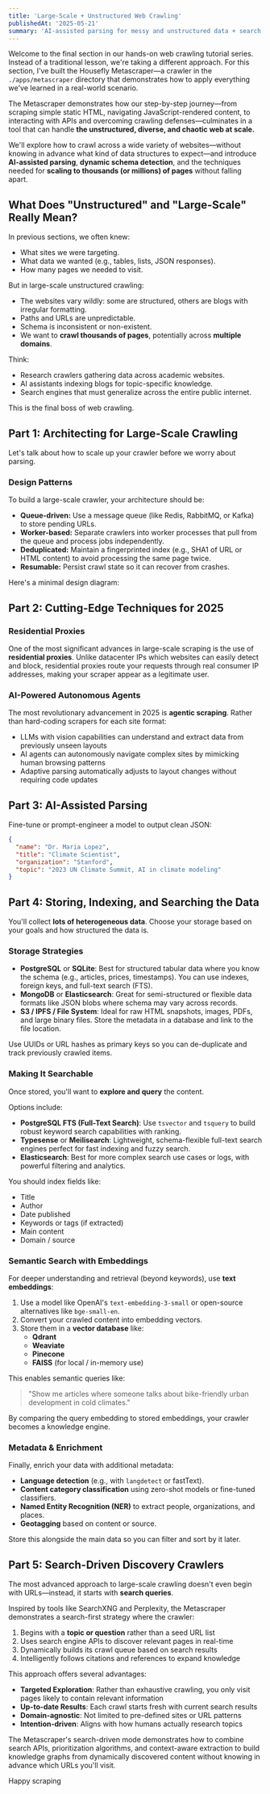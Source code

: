 ```yaml
---
title: 'Large-Scale + Unstructured Web Crawling'
publishedAt: '2025-05-21'
summary: 'AI-assisted parsing for messy and unstructured data + search crawlers'
---
```


Welcome to the final section in our hands-on web crawling tutorial series. Instead of a traditional lesson, we're taking a different approach. For this section, I've built the Housefly Metascraper—a crawler in the `./apps/metascraper` directory that demonstrates how to apply everything we've learned in a real-world scenario.

The Metascraper demonstrates how our step-by-step journey—from scraping simple static HTML, navigating JavaScript-rendered content, to interacting with APIs and overcoming crawling defenses—culminates in a tool that can handle **the unstructured, diverse, and chaotic web at scale.**

We'll explore how to crawl across a wide variety of websites—without knowing in advance what kind of data structures to expect—and introduce **AI-assisted parsing**, **dynamic schema detection**, and the techniques needed for **scaling to thousands (or millions) of pages** without falling apart.

## What Does "Unstructured" and "Large-Scale" Really Mean?

In previous sections, we often knew:
- What sites we were targeting.
- What data we wanted (e.g., tables, lists, JSON responses).
- How many pages we needed to visit.

But in large-scale unstructured crawling:
- The websites vary wildly: some are structured, others are blogs with irregular formatting.
- Paths and URLs are unpredictable.
- Schema is inconsistent or non-existent.
- We want to **crawl thousands of pages**, potentially across **multiple domains**.

Think:
- Research crawlers gathering data across academic websites.
- AI assistants indexing blogs for topic-specific knowledge.
- Search engines that must generalize across the entire public internet.

This is the final boss of web crawling.

## Part 1: Architecting for Large-Scale Crawling

Let's talk about how to scale up your crawler before we worry about parsing.

### Design Patterns

To build a large-scale crawler, your architecture should be:
- **Queue-driven:** Use a message queue (like Redis, RabbitMQ, or Kafka) to store pending URLs.
- **Worker-based:** Separate crawlers into worker processes that pull from the queue and process jobs independently.
- **Deduplicated:** Maintain a fingerprinted index (e.g., SHA1 of URL or HTML content) to avoid processing the same page twice.
- **Resumable:** Persist crawl state so it can recover from crashes.

Here's a minimal design diagram:

## Part 2: Cutting-Edge Techniques for 2025

### Residential Proxies

One of the most significant advances in large-scale scraping is the use of **residential proxies**. Unlike datacenter IPs which websites can easily detect and block, residential proxies route your requests through real consumer IP addresses, making your scraper appear as a legitimate user.

### AI-Powered Autonomous Agents

The most revolutionary advancement in 2025 is **agentic scraping**. Rather than hard-coding scrapers for each site format:

- LLMs with vision capabilities can understand and extract data from previously unseen layouts
- AI agents can autonomously navigate complex sites by mimicking human browsing patterns
- Adaptive parsing automatically adjusts to layout changes without requiring code updates

## Part 3: AI-Assisted Parsing

Fine-tune or prompt-engineer a model to output clean JSON:

```json
{
  "name": "Dr. Maria Lopez",
  "title": "Climate Scientist",
  "organization": "Stanford",
  "topic": "2023 UN Climate Summit, AI in climate modeling"
}
```

## Part 4: Storing, Indexing, and Searching the Data

You'll collect **lots of heterogeneous data**. Choose your storage based on your goals and how structured the data is.

### Storage Strategies

- **PostgreSQL** or **SQLite**: Best for structured tabular data where you know the schema (e.g., articles, prices, timestamps). You can use indexes, foreign keys, and full-text search (FTS).
- **MongoDB** or **Elasticsearch**: Great for semi-structured or flexible data formats like JSON blobs where schema may vary across records.
- **S3 / IPFS / File System**: Ideal for raw HTML snapshots, images, PDFs, and large binary files. Store the metadata in a database and link to the file location.

Use UUIDs or URL hashes as primary keys so you can de-duplicate and track previously crawled items.

### Making It Searchable

Once stored, you'll want to **explore and query** the content.

Options include:

- **PostgreSQL FTS (Full-Text Search)**: Use `tsvector` and `tsquery` to build robust keyword search capabilities with ranking.
- **Typesense** or **Meilisearch**: Lightweight, schema-flexible full-text search engines perfect for fast indexing and fuzzy search.
- **Elasticsearch**: Best for more complex search use cases or logs, with powerful filtering and analytics.

You should index fields like:
- Title
- Author
- Date published
- Keywords or tags (if extracted)
- Main content
- Domain / source

### Semantic Search with Embeddings

For deeper understanding and retrieval (beyond keywords), use **text embeddings**:

1. Use a model like OpenAI's `text-embedding-3-small` or open-source alternatives like `bge-small-en`.
2. Convert your crawled content into embedding vectors.
3. Store them in a **vector database** like:
   - **Qdrant**
   - **Weaviate**
   - **Pinecone**
   - **FAISS** (for local / in-memory use)

This enables semantic queries like:
> "Show me articles where someone talks about bike-friendly urban development in cold climates."

By comparing the query embedding to stored embeddings, your crawler becomes a knowledge engine.

### Metadata & Enrichment

Finally, enrich your data with additional metadata:

- **Language detection** (e.g., with `langdetect` or fastText).
- **Content category classification** using zero-shot models or fine-tuned classifiers.
- **Named Entity Recognition (NER)** to extract people, organizations, and places.
- **Geotagging** based on content or source.

Store this alongside the main data so you can filter and sort by it later.

## Part 5: Search-Driven Discovery Crawlers

The most advanced approach to large-scale crawling doesn't even begin with URLs—instead, it starts with **search queries**.

Inspired by tools like SearchXNG and Perplexity, the Metascraper demonstrates a search-first strategy where the crawler:

1. Begins with a **topic or question** rather than a seed URL list
2. Uses search engine APIs to discover relevant pages in real-time
3. Dynamically builds its crawl queue based on search results
4. Intelligently follows citations and references to expand knowledge

This approach offers several advantages:

- **Targeted Exploration**: Rather than exhaustive crawling, you only visit pages likely to contain relevant information
- **Up-to-date Results**: Each crawl starts fresh with current search results
- **Domain-agnostic**: Not limited to pre-defined sites or URL patterns
- **Intention-driven**: Aligns with how humans actually research topics

The Metascraper's search-driven mode demonstrates how to combine search APIs, prioritization algorithms, and context-aware extraction to build knowledge graphs from dynamically discovered content without knowing in advance which URLs you'll visit.

Happy scraping